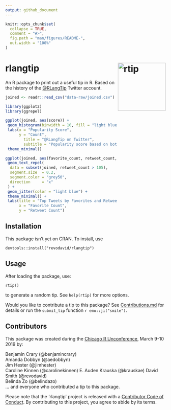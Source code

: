 ```yaml
---
output: github_document
---
```


<!-- README.md is generated from README.Rmd. Please edit that file -->

```r
knitr::opts_chunk$set(
  collapse = TRUE,
  comment = "#>",
  fig.path = "man/figures/README-",
  out.width = "100%"
)
```
# rlangtip <img src="./man/img/logo.png" alt="rtip" height="150px" align="right">

An R package to print out a useful tip in R. Based on the history of the [@RLangTip](http://twitter.com/RLangTip) Twitter account.

```r
joined <- readr::read_csv("data-raw/joined.csv")

library(ggplot2)
library(ggrepel)

ggplot(joined, aes(score)) +
 geom_histogram(binwidth = 10, fill = "light blue", color = "black") +
 labs(x = "Popularity Score", 
      y = "Count",
        title = "@RLangTip on Twitter", 
        subtitle = "Popularity score based on both retweets and favorites") +
 theme_minimal()

ggplot(joined, aes(favorite_count, retweet_count, label = text)) +
 geom_text_repel(
  data = subset(joined, retweet_count > 105),
  segment.size  = 0.2,
  segment.color = "grey50",
  direction     = "x"
 ) +
 geom_jitter(color = "light blue") +
 theme_minimal() +
 labs(title = "Top Tweets by Favorites and Retweets",
      x = "Favorite Count",
      y = "Retweet Count")


```


## Installation

This package isn't yet on CRAN. To install, use

```
devtools::install("revodavid/rlangtip")
```

## Usage

After loading the package, use:

```
rtip()
```

to generate a random tip. See `help(rtip)` for more options.

Would you like to contribute a tip to this package? See [Contributions.md](Contributions.md) for details or run the `submit_tip` function `r emo::ji("smile")`.

## Contributors

This package was created during the [Chicago R Unconference](https://chirunconf.github.io/), March 9-10 2019 by:

Benjamin Crary (@benjamincrary)  
Amanda Dobbyn (@aedobbyn)  
Jim Hester (@jimhester)  
Caroline Kinnen (@carolinekinnen)
E. Auden Krauska (@krauskae)
David Smith (@revodavid)  
Belinda Zo (@belindazo)  
... and everyone who contributed a tip to this package.

Please note that the 'rlangtip' project is released with a [Contributor Code of Conduct](CODE_OF_CONDUCT.md). By contributing to this project, you agree to abide by its terms.
